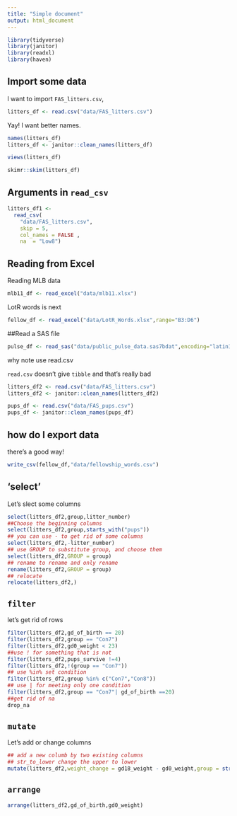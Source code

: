 ```yaml
---
title: "Simple document"
output: html_document
---
```



```r
library(tidyverse)
library(janitor)
library(readxl)
library(haven)
```
## Import some data

l want to import `FAS_litters.csv`,

```r
litters_df <- read.csv("data/FAS_litters.csv")
```

Yay! l want better names.

``` r
names(litters_df)
litters_df <- janitor::clean_names(litters_df)
```

```r
views(litters_df)
```

```r
skimr::skim(litters_df)
```

## Arguments in `read_csv`

```r
litters_df1 <- 
  read_csv(
    "data/FAS_litters.csv",
    skip = 5,
    col_names = FALSE ,
    na  = "Low8")
```
## Reading from Excel

Reading MLB data
```r
mlb11_df <- read_excel("data/mlb11.xlsx")
```
LotR words is next
```r
fellow_df <- read_excel("data/LotR_Words.xlsx",range="B3:D6")
```

##Read a SAS file
```r
pulse_df <- read_sas("data/public_pulse_data.sas7bdat",encoding="latin1")
```

why note use read.csv

`read.csv` doesn't give `tibble` and that's really bad
```r
litters_df2 <- read.csv("data/FAS_litters.csv")
litters_df2 <- janitor::clean_names(litters_df2)

pups_df <- read.csv("data/FAS_pups.csv")
pups_df <- janitor::clean_names(pups_df)
```

## how do l export data

there's a good way!
```r
write_csv(fellow_df,"data/fellowship_words.csv")
```

## 'select'

Let's slect some columns

```r
select(litters_df2,group,litter_number)
##Choose the beginning columns
select(litters_df2,group,starts_with("pups"))
## you can use - to get rid of some columns
select(litters_df2,-litter_number)
## use GROUP to substitute group, and choose them
select(litters_df2,GROUP = group)
## rename to rename and only rename
rename(litters_df2,GROUP = group)
## relocate
relocate(litters_df2,)
```

## `filter`
let's get rid of rows
```r
filter(litters_df2,gd_of_birth == 20)
filter(litters_df2,group == "Con7")
filter(litters_df2,gd0_weight < 23)
##use ! for something that is not
filter(litters_df2,pups_survive !=4)
filter(litters_df2,!(group == "Con7"))
## use %in% set condition
filter(litters_df2,group %in% c("Con7","Con8"))
## use | for meeting only one condition
filter(litters_df2,group == "Con7"| gd_of_birth ==20)
##get rid of na
drop_na

```

## `mutate`
Let's add or change columns
```r
## add a new columb by two existing columns
## str_to_lower change the upper to lower
mutate(litters_df2,weight_change = gd18_weight - gd0_weight,group = str_to_lower(group))
```

## `arrange`
```r
arrange(litters_df2,gd_of_birth,gd0_weight)
```




